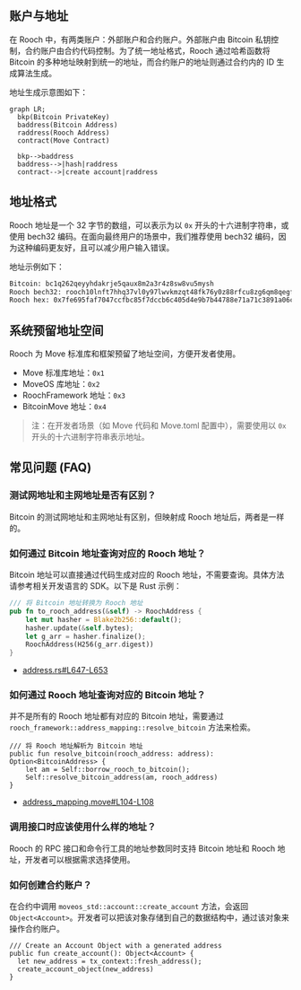 ## 账户与地址

在 Rooch 中，有两类账户：外部账户和合约账户。外部账户由 Bitcoin 私钥控制，合约账户由合约代码控制。为了统一地址格式，Rooch 通过哈希函数将 Bitcoin 的多种地址映射到统一的地址，而合约账户的地址则通过合约内的 ID 生成算法生成。

地址生成示意图如下：

```mermaid
graph LR;
  bkp(Bitcoin PrivateKey)
  baddress(Bitcoin Address)
  raddress(Rooch Address)
  contract(Move Contract)
  
  bkp-->baddress
  baddress-->|hash|raddress
  contract-->|create account|raddress
```

## 地址格式

Rooch 地址是一个 32 字节的数组，可以表示为以 `0x` 开头的十六进制字符串，或使用 bech32 编码。在面向最终用户的场景中，我们推荐使用 bech32 编码，因为这种编码更友好，且可以减少用户输入错误。

地址示例如下：

```txt
Bitcoin: bc1q262qeyyhdakrje5qaux8m2a3r4z8sw8vu5mysh
Rooch bech32: rooch10lnft7hhq37vl0y97lwvkmzqt48fk76y0z88rfcu8zg6qm8qegfqx0rq2h
Rooch hex: 0x7fe695faf7047ccfbc85f7dccb6c405d4e9b7b44788e71a71c3891a06ce0ca12
```

## 系统预留地址空间

Rooch 为 Move 标准库和框架预留了地址空间，方便开发者使用。

* Move 标准库地址：`0x1`
* MoveOS 库地址：`0x2`
* RoochFramework 地址：`0x3`
* BitcoinMove 地址：`0x4`

> 注：在开发者场景（如 Move 代码和 Move.toml 配置中），需要使用以 `0x` 开头的十六进制字符串表示地址。

## 常见问题 (FAQ)

### 测试网地址和主网地址是否有区别？

Bitcoin 的测试网地址和主网地址有区别，但映射成 Rooch 地址后，两者是一样的。

### 如何通过 Bitcoin 地址查询对应的 Rooch 地址？

Bitcoin 地址可以直接通过代码生成对应的 Rooch 地址，不需要查询。具体方法请参考相关开发语言的 SDK。以下是 Rust 示例：

```rust
/// 将 Bitcoin 地址转换为 Rooch 地址
pub fn to_rooch_address(&self) -> RoochAddress {
    let mut hasher = Blake2b256::default();
    hasher.update(&self.bytes);
    let g_arr = hasher.finalize();
    RoochAddress(H256(g_arr.digest))
}
```

* [address.rs#L647-L653](https://github.com/rooch-network/rooch/blob/92792257f5b832312019d9440618b9af83e89547/crates/rooch-types/src/address.rs#L647-L653)

### 如何通过 Rooch 地址查询对应的 Bitcoin 地址？

并不是所有的 Rooch 地址都有对应的 Bitcoin 地址，需要通过 `rooch_framework::address_mapping::resolve_bitcoin` 方法来检索。

```move
/// 将 Rooch 地址解析为 Bitcoin 地址
public fun resolve_bitcoin(rooch_address: address): Option<BitcoinAddress> {
    let am = Self::borrow_rooch_to_bitcoin();
    Self::resolve_bitcoin_address(am, rooch_address)
}
```

* [address_mapping.move#L104-L108](https://github.com/rooch-network/rooch/blob/92792257f5b832312019d9440618b9af83e89547/frameworks/rooch-framework/sources/address_mapping.move#L104-L108)

### 调用接口时应该使用什么样的地址？

Rooch 的 RPC 接口和命令行工具的地址参数同时支持 Bitcoin 地址和 Rooch 地址，开发者可以根据需求选择使用。

### 如何创建合约账户？

在合约中调用 `moveos_std::account::create_account` 方法，会返回 `Object<Account>`。开发者可以把该对象存储到自己的数据结构中，通过该对象来操作合约账户。

```move
/// Create an Account Object with a generated address
public fun create_account(): Object<Account> {
  let new_address = tx_context::fresh_address();
  create_account_object(new_address)
}
```